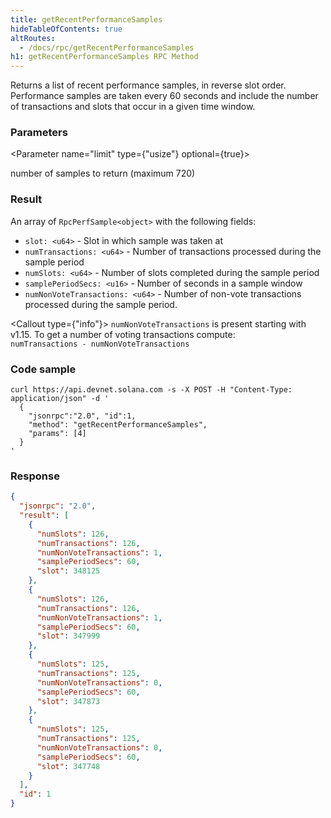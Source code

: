 ```yaml
---
title: getRecentPerformanceSamples
hideTableOfContents: true
altRoutes:
  - /docs/rpc/getRecentPerformanceSamples
h1: getRecentPerformanceSamples RPC Method
---
```


Returns a list of recent performance samples, in reverse slot order. Performance
samples are taken every 60 seconds and include the number of transactions and
slots that occur in a given time window.

<DocSideBySide>

<DocLeftSide>

### Parameters

<Parameter name="limit" type={"usize"} optional={true}>

number of samples to return (maximum 720)

</Parameter>

### Result

An array of `RpcPerfSample<object>` with the following fields:

- `slot: <u64>` - Slot in which sample was taken at
- `numTransactions: <u64>` - Number of transactions processed during the sample
  period
- `numSlots: <u64>` - Number of slots completed during the sample period
- `samplePeriodSecs: <u16>` - Number of seconds in a sample window
- `numNonVoteTransactions: <u64>` - Number of non-vote transactions processed
  during the sample period.

<Callout type={"info"}>
  `numNonVoteTransactions` is present starting with v1.15. To get a number of
  voting transactions compute:
  <br />
  `numTransactions - numNonVoteTransactions`
</Callout>

</DocLeftSide>

<DocRightSide>

### Code sample

```shell
curl https://api.devnet.solana.com -s -X POST -H "Content-Type: application/json" -d '
  {
    "jsonrpc":"2.0", "id":1,
    "method": "getRecentPerformanceSamples",
    "params": [4]
  }
'
```

### Response

```json
{
  "jsonrpc": "2.0",
  "result": [
    {
      "numSlots": 126,
      "numTransactions": 126,
      "numNonVoteTransactions": 1,
      "samplePeriodSecs": 60,
      "slot": 348125
    },
    {
      "numSlots": 126,
      "numTransactions": 126,
      "numNonVoteTransactions": 1,
      "samplePeriodSecs": 60,
      "slot": 347999
    },
    {
      "numSlots": 125,
      "numTransactions": 125,
      "numNonVoteTransactions": 0,
      "samplePeriodSecs": 60,
      "slot": 347873
    },
    {
      "numSlots": 125,
      "numTransactions": 125,
      "numNonVoteTransactions": 0,
      "samplePeriodSecs": 60,
      "slot": 347748
    }
  ],
  "id": 1
}
```

</DocRightSide>
</DocSideBySide>
